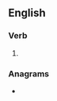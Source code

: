 ==English==

===Verb===
{{head|en|present participle}}

# {{present participle of|redargue|lang=en|nocat=1}}

===Anagrams===
* {{anagrams|en|a=adegginrru|reguarding}}